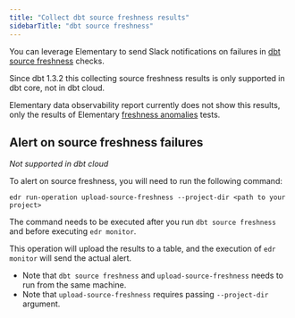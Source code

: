 ```yaml
---
title: "Collect dbt source freshness results"
sidebarTitle: "dbt source freshness"
---
```


You can leverage Elementary to send Slack notifications on failures in [dbt source freshness](https://docs.getdbt.com/docs/deploy/source-freshness) checks.

<Warning>
  Since dbt 1.3.2 this collecting source freshness results is only supported in
  dbt core, not in dbt cloud.
</Warning>

Elementary data observability report currently does not show this results, only the results of Elementary [freshness anomalies](/data-tests/anomaly-detection-tests/freshness-anomalies) tests.

## Alert on source freshness failures

_Not supported in dbt cloud_

To alert on source freshness, you will need to run the following command:

```shell
edr run-operation upload-source-freshness --project-dir <path to your project>
```

The command needs to be executed after you run `dbt source freshness` and before executing `edr monitor`.

This operation will upload the results to a table, and the execution of `edr monitor` will send the actual alert.

- Note that `dbt source freshness` and `upload-source-freshness` needs to run from the same machine.
- Note that `upload-source-freshness` requires passing `--project-dir` argument.
